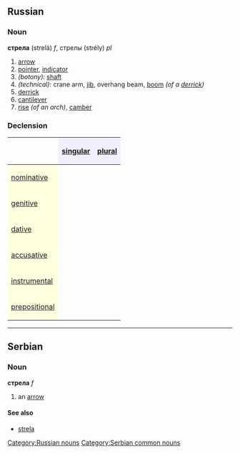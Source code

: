 ==Russian==
[[Category:Russian nouns]]
===Noun===
'''стрела''' (strelá) ''f'', стрелы (strély) ''pl''

#[[arrow]]
#[[pointer]], [[indicator]]
#''(botony):'' [[shaft]]
#''(technical):'' crane arm, [[jib]], overhang beam, [[boom]] ''(of a [[derrick]])''
#[[derrick]]
#[[cantilever]]
#[[rise]] ''(of an arch)'', [[camber]]

===Declension===
{| border="1" cellpadding="4" cellspacing="0"
!
! style="background-color: #EFEFFF" align="center"|[[singular]]
! style="background-color: #EFEFFF" align="center"|[[plural]]
|-
! style="background-color: #FFFFE0" align="left"|[[nominative case|nominative]]
| align="center"|{{RUchar|стрела́}}
| align="center"|{{RUchar|стре́лы}}
|-
! style="background-color: #FFFFE0" align="left"|[[genitive case|genitive]]
| align="center"|{{RUchar|стрелы́}}
| align="center"|{{RUchar|стрел}}
|-
! style="background-color: #FFFFE0" align="left"|[[dative case|dative]]
| align="center"|{{RUchar|стреле́}}
| align="center"|{{RUchar|стре́лам}}
|-
! style="background-color: #FFFFE0" align="left"|[[accusative case|accusative]]
| align="center"|{{RUchar|стрелу́}}
| align="center"|{{RUchar|стре́лы}}
|-
! style="background-color: #FFFFE0" align="left"|[[instrumental case|instrumental]]
| align="center"|{{RUchar|стрело́й, стрело́ю}}
| align="center"|{{RUchar|стре́лами}}
|-
! style="background-color: #FFFFE0" align="left"|[[prepositional case|prepositional]]
| align="center"|{{RUchar|о стреле́}}
| align="center"|{{RUchar|о стре́лах}}
|}


----
==Serbian==
===Noun===
'''стрела''' ''f''
#an [[arrow]]
====See also====
*[[strela]]
[[Category:Serbian common nouns]]